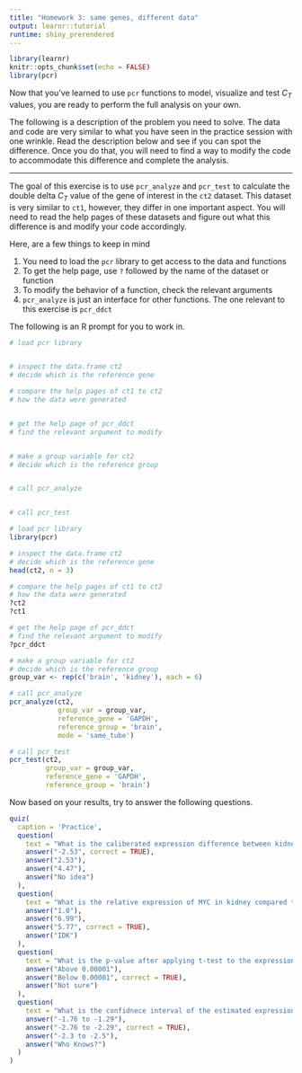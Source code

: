 ```yaml
---
title: "Homework 3: same genes, different data"
output: learnr::tutorial
runtime: shiny_prerendered
---
```


```r
library(learnr)
knitr::opts_chunk$set(echo = FALSE)
library(pcr)
```

Now that you've learned to use `pcr` functions to model, visualize and test
$C_T$ values, you are ready to perform the full analysis on your own. 

The following is a description of the problem you need to solve. The data and
code are very similar to what you have seen in the practice session with one 
wrinkle. Read the description below and see if you can spot the difference. 
Once you do that, you will need to find a way to modify the code to accommodate
this difference and complete the analysis.

---

The goal of this exercise is to use `pcr_analyze` and `pcr_test` to calculate
the double delta $C_T$ value of the gene of interest in the `ct2` dataset. This 
dataset is very similar to `ct1`, however, they differ in one important aspect.
You will need to read the help pages of these datasets and figure out what this 
difference is and modify your code accordingly.

Here, are a few things to keep in mind

1. You need to load the `pcr` library to get access to the data and functions
2. To get the help page, use `?` followed by the name of the dataset or function
3. To modify the behavior of a function, check the relevant arguments
4. `pcr_analyze` is just an interface for other functions. The one relevant to 
this exercise is `pcr_ddct`

The following is an R prompt for you to work in.

```r
# load pcr library


# inspect the data.frame ct2
# decide which is the reference gene

# compare the help pages of ct1 to ct2
# how the data were generated


# get the help page of pcr_ddct
# find the relevant argument to modify


# make a group variable for ct2
# decide which is the reference group


# call pcr_analyze


# call pcr_test


```

```r
# load pcr library
library(pcr)

# inspect the data.frame ct2
# decide which is the reference gene
head(ct2, n = 3)

# compare the help pages of ct1 to ct2
# how the data were generated
?ct2
?ct1

# get the help page of pcr_ddct
# find the relevant argument to modify
?pcr_ddct

# make a group variable for ct2
# decide which is the reference group
group_var <- rep(c('brain', 'kidney'), each = 6)

# call pcr_analyze
pcr_analyze(ct2,
            group_var = group_var,
            reference_gene = 'GAPDH',
            reference_group = 'brain',
            mode = 'same_tube')

# call pcr_test
pcr_test(ct2,
         group_var = group_var,
         reference_gene = 'GAPDH',
         reference_group = 'brain')
```

Now based on your results, try to answer the following questions.

```r
quiz(
  caption = 'Practice',
  question(
    text = "What is the caliberated expression difference between kidney and brain?",
    answer("-2.53", correct = TRUE),
    answer("2.53"),
    answer("4.47"),
    answer("No idea")
  ),
  question(
    text = "What is the relative expression of MYC in kidney compared to brain tissue?",
    answer("1.0"),
    answer("6.99"),
    answer("5.77", correct = TRUE),
    answer("IDK")
  ),
  question(
    text = "What is the p-value after applying t-test to the expression difference?",
    answer("Above 0.00001"),
    answer("Below 0.00001", correct = TRUE),
    answer("Not sure")
  ),
  question(
    text = "What is the confidnece interval of the estimated expression difference?",
    answer("-1.76 to -1.29"),
    answer("-2.76 to -2.29", correct = TRUE),
    answer("-2.3 to -2.5"),
    answer("Who Knows?")
  )
)

```
